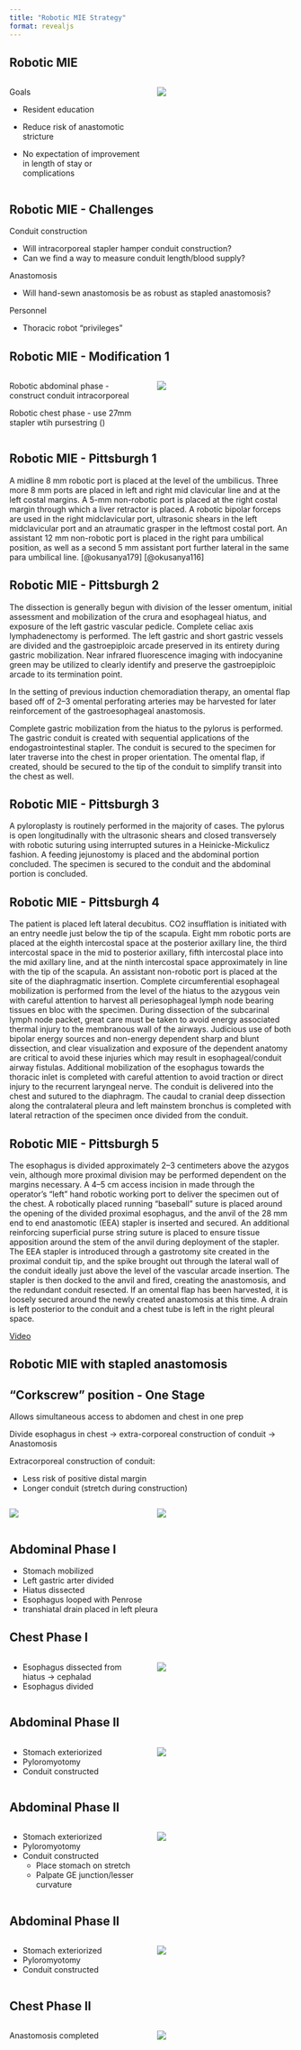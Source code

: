 ```yaml
---
title: "Robotic MIE Strategy"
format: revealjs
---
```


## Robotic MIE

::::: columns
::: {.column width="50%"}

Goals

- Resident education
- Reduce risk of anastomotic stricture

- No expectation of improvement in length of stay or complications

:::



::: {.column width="50%"}
![](https://deidt7p41jzcy.cloudfront.net/GEJ_tumor.png )
:::
:::::



## Robotic MIE - Challenges

Conduit construction

- Will intracorporeal stapler hamper conduit construction?
- Can we find a way to measure conduit length/blood supply?

Anastomosis

- Will hand-sewn anastomosis be as robust as stapled anastomosis?

Personnel

- Thoracic robot "privileges" 

## Robotic MIE - Modification 1

::::: columns
::: {.column width="50%"}

Robotic abdominal phase - construct conduit intracorporeal

Robotic chest phase - use 27mm stapler wtih pursestring ()

:::

::: {.column width="50%"}
![](https://deidt7p41jzcy.cloudfront.net/GEJ_intracorporeal.png )
:::
:::::


## Robotic MIE - Pittsburgh 1 

A midline 8 mm robotic port is placed at the level of the umbilicus. Three more 8 mm ports are placed in left and right mid clavicular line and at the left costal margins. A 5-mm non-robotic port is placed at the right costal margin through which a liver retractor is placed. A robotic bipolar forceps are used in the right midclavicular port, ultrasonic shears in the left midclavicular port and an atraumatic grasper in the leftmost costal port. An assistant 12 mm non-robotic port is placed in the right para umbilical position, as well as a second 5 mm assistant port further lateral in the same para umbilical line. [@okusanya179] [@okusanya116]

## Robotic MIE - Pittsburgh 2

The dissection is generally begun with division of the lesser omentum, initial assessment and mobilization of the crura and esophageal hiatus, and exposure of the left gastric vascular pedicle. Complete celiac axis lymphadenectomy is performed. The left gastric and short gastric vessels are divided and the gastroepiploic arcade preserved in its entirety during gastric mobilization. Near infrared fluorescence imaging with indocyanine green may be utilized to clearly identify and preserve the gastroepiploic arcade to its termination point.

In the setting of previous induction chemoradiation therapy, an omental flap based off of 2–3 omental perforating arteries may be harvested for later reinforcement of the gastroesophageal anastomosis. 

Complete gastric mobilization from the hiatus to the pylorus is performed. The gastric conduit is created with sequential applications of the endogastrointestinal stapler. The conduit is secured to the specimen for later traverse into the chest in proper orientation. The omental flap, if created, should be secured to the tip of the conduit to simplify transit into the chest as well.


## Robotic MIE - Pittsburgh 3

A pyloroplasty is routinely performed in the majority of cases. The pylorus is open longitudinally with the ultrasonic shears and closed transversely with robotic suturing using interrupted sutures in a Heinicke-Mickulicz fashion. A feeding jejunostomy is placed and the abdominal portion concluded. The specimen is secured to the conduit and the abdominal portion is concluded.


## Robotic MIE - Pittsburgh 4

The patient is placed  left lateral decubitus. CO2 insufflation is initiated with an entry needle just below the tip of the scapula. Eight mm robotic ports are placed at the eighth intercostal space at the posterior axillary line, the third intercostal space in the mid to posterior axillary, fifth intercostal place into the mid axillary line, and at the ninth intercostal space approximately in line with the tip of the scapula. An assistant non-robotic port is placed at the site of the diaphragmatic insertion. Complete circumferential esophageal mobilization is performed from the level of the hiatus to the azygous vein with careful attention to harvest all periesophageal lymph node bearing tissues en bloc with the specimen. During dissection of the subcarinal lymph node packet, great care must be taken to avoid energy associated thermal injury to the membranous wall of the airways. Judicious use of both bipolar energy sources and non-energy dependent sharp and blunt dissection, and clear visualization and exposure of the dependent anatomy are critical to avoid these injuries which may result in esophageal/conduit airway fistulas. Additional mobilization of the esophagus towards the thoracic inlet is completed with careful attention to avoid traction or direct injury to the recurrent laryngeal nerve. The conduit is delivered into the chest and sutured to the diaphragm. The caudal to cranial deep dissection along the contralateral pleura and left mainstem bronchus is completed with lateral retraction of the specimen once divided from the conduit.


## Robotic MIE - Pittsburgh 5

The esophagus is divided approximately 2–3 centimeters above the azygos vein, although more proximal division may be performed dependent on the margins necessary. A 4–5 cm access incision in made through the operator’s “left” hand robotic working port to deliver the specimen out of the chest. A robotically placed running “baseball” suture is placed around the opening of the divided proximal esophagus, and the anvil of the 28 mm end to end anastomotic (EEA) stapler is inserted and secured. An additional reinforcing superficial purse string suture is placed to ensure tissue apposition around the stem of the anvil during deployment of the stapler. The EEA stapler is introduced through a gastrotomy site created in the proximal conduit tip, and the spike brought out through the lateral wall of the conduit ideally just above the level of the vascular arcade insertion. The stapler is then docked to the anvil and fired, creating the anastomosis, and the redundant conduit resected. If an omental flap has been harvested, it is loosely secured around the newly created anastomosis at this time. A drain is left posterior to the conduit and a chest tube is left in the right pleural space.

[Video](https://www.asvide.com/articles/1677)

## Robotic MIE with stapled anastomosis



## "Corkscrew" position - One Stage

Allows simultaneous access to abdomen and chest in one prep

Divide esophagus in chest  $\rightarrow$ extra-corporeal construction of conduit $\rightarrow$ Anastomosis

Extracorporeal construction of conduit:

- Less risk of positive distal margin
- Longer conduit (stretch during construction)

::::: columns
::: {.column width="50%"}
![](https://deidt7p41jzcy.cloudfront.net/11605_2018_4063_Fig1_HTML.png )
:::

::: {.column width="50%"}
![](https://deidt7p41jzcy.cloudfront.net/11605_2018_4063_Fig2_HTML.png )
:::
:::::

## Abdominal Phase I

- Stomach mobilized
- Left gastric arter divided
- Hiatus dissected
- Esophagus looped with Penrose
- transhiatal drain placed in left pleura

## Chest Phase I



::::: columns
::: {.column width="50%"}
- Esophagus dissected from hiatus $\rightarrow$ cephalad
- Esophagus divided
:::

::: {.column width="50%"}
![](https://deidt7p41jzcy.cloudfront.net/GEJ_thoracic_division.png )
:::
:::::



## Abdominal Phase II



::::: columns
::: {.column width="50%"}
- Stomach exteriorized
- Pyloromyotomy
- Conduit constructed
:::

::: {.column width="50%"}
![](https://deidt7p41jzcy.cloudfront.net/GEJ_extracorporeal2.png )
:::
:::::


## Abdominal Phase II



::::: columns
::: {.column width="50%"}
- Stomach exteriorized
- Pyloromyotomy
- Conduit constructed
  - Place stomach on stretch
  - Palpate GE junction/lesser curvature
:::

::: {.column width="50%"}
![](https://deidt7p41jzcy.cloudfront.net/GEJ_extracorporeal3.png )
:::
:::::



## Abdominal Phase II



::::: columns
::: {.column width="50%"}
- Stomach exteriorized
- Pyloromyotomy
- Conduit constructed
:::

::: {.column width="50%"}
![](https://deidt7p41jzcy.cloudfront.net/GEJ_extracorporeal4.png )
:::
:::::

## Chest Phase II



::::: columns
::: {.column width="50%"}
Anastomosis completed
:::

::: {.column width="50%"}
![](https://deidt7p41jzcy.cloudfront.net/GEJ_2Stage.png )
:::
:::::

